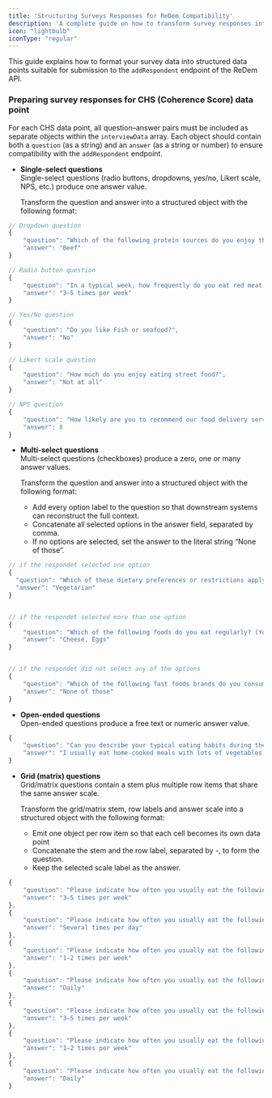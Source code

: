 ```yaml
---
title: 'Structuring Surveys Responses for ReDem Compatibility'
description: 'A complete guide on how to transform survey responses into ReDem-compatible data points'
icon: "lightbulb"
iconType: "regular"
---
```


This guide explains how to format your survey data into structured data points suitable for submission to the <code>addRespondent</code> endpoint of the ReDem API.

### Preparing survey responses for CHS (Coherence Score) data point
For each CHS data point, all question–answer pairs must be included as separate objects within the <code>interviewData</code> array. Each object should contain both a <code>question</code> (as a string) and an <code>answer</code> (as a string or number) to ensure compatibility with the <code>addRespondent</code> endpoint.

- **Single-select questions** <br />
Single-select questions (radio buttons, dropdowns, yes/no, Likert scale, NPS, etc.) produce one answer value.

    Transform the question and answer into a structured object with the following format:

```javascript Example interviewData objects for a single-select question
// Dropdown question
{
    "question": "Which of the following protein sources do you enjoy the most?",
    "answer": "Beef"
}

// Radio button question
{
    "question": "In a typical week, how frequently do you eat red meat (e.g., beef, pork)?",
    "answer": "3–5 times per week"
}

// Yes/No question
{
    "question": "Do you like Fish or seafood?",
    "answer": "No"
}

// Likert scale question
{
    "question": "How much do you enjoy eating street food?",
    "answer": "Not at all"
}

// NPS question
{
    "question": "How likely are you to recommend our food delivery service to a friend or colleague",
    "answer": 8
}
```

- **Multi-select questions** <br />
Multi-select questions (checkboxes) produce a zero, one or many answer values.

    Transform the question and answer into a structured object with the following format:

    - Add every option label to the question so that downstream systems can reconstruct the full context.
    - Concatenate all selected options in the answer field, separated by comma. 
    - If no options are selected, set the answer to the literal string “None of those”.

```javascript Example interviewData objects for a multi-select question
// if the respondet selected one option
{
  "question": "Which of these dietary preferences or restrictions apply to you? (Select all that apply)",
  "answer": "Vegetarian"
}


// if the respondet selected more than one option
{
    "question": "Which of the following foods do you eat regularly? (You may select more than one.) - Chicken, Cheese, Bacon or sausage, Eggs, Fish or seafood, Plant-based meat substitutes (e.g., tofu, tempeh), Milk or dairy products, Fruits, Leafy vegetables (e.g., spinach, kale)",
    "answer": "Cheese, Eggs"
}


// if the respondet did not select any of the options
{
    "question": "Which of the following fast foods brands do you consume more? - McDonald's, KFC, Pizza Hut, Subway, Burger King, Taco Bell, Wendy's, Domino's, Papa John's",
    "answer": "None of those"
}
```

- **Open-ended questions** <br />
Open-ended questions produce a free text or numeric answer value.

```javascript Example interviewData object for an open-ended question
{
    "question": "Can you describe your typical eating habits during the week?",
    "answer": "I usually eat home-cooked meals with lots of vegetables and lean meats. I occasionally eat out on weekends, mostly opting for Asian or Mediterranean dishes. I try to avoid sugary snacks and drink plenty of water throughout the day."
}
```

- **Grid (matrix) questions** <br />
Grid/matrix questions contain a stem plus multiple row items that share the same answer scale.

    Transform the grid/matrix stem, row labels and answer scale into a structured object with the following format:

    - Emit one object per row item so that each cell becomes its own data point
    - Concatenate the stem and the row label, separated by -, to form the question.
    - Keep the selected scale label as the answer.

```javascript Example interviewData object for a grid/matrix question
{
    "question": "Please indicate how often you usually eat the following types of food. Think about a normal week. - Red meat (e.g., beef, pork)",
    "answer": "3–5 times per week"
},
{
    "question": "Please indicate how often you usually eat the following types of food. Think about a normal week. - Fish or seafood",
    "answer": "Several times per day"
},
{
    "question": "Please indicate how often you usually eat the following types of food. Think about a normal week. - Poultry (e.g., chicken, turkey)",
    "answer": "1–2 times per week"
},
{
    "question": "Please indicate how often you usually eat the following types of food. Think about a normal week. - Dairy products (e.g., milk, cheese, yogurt)",
    "answer": "Daily"
},
{
    "question": "Please indicate how often you usually eat the following types of food. Think about a normal week. - Eggs",
    "answer": "3–5 times per week"
},
{
    "question": "Please indicate how often you usually eat the following types of food. Think about a normal week. - Legumes (e.g., beans, lentils, chickpeas)",
    "answer": "1–2 times per week"
},
{
    "question": "Please indicate how often you usually eat the following types of food. Think about a normal week. - Grains (e.g., rice, pasta, bread)",
    "answer": "Daily"
}
```
